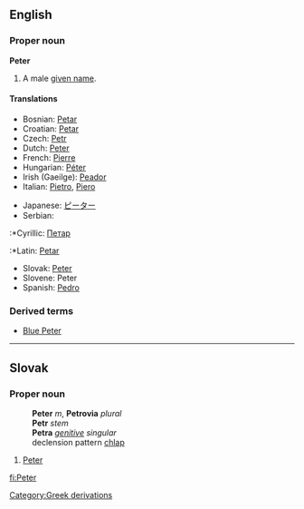 {{See|peter}}
==English==
===Proper noun===
'''Peter'''

#A male [[given name]].

====Translations====
{{top}}
<!--languages from A to I go here-->
*Bosnian: [[Petar]]
*Croatian: [[Petar]]
*Czech: [[Petr]]
*Dutch: [[Peter#Dutch|Peter]]
*French: [[Pierre]]
*Hungarian: [[Péter]]
*Irish (Gaeilge): [[Peador]]
*Italian: [[Pietro]], [[Piero]]
{{mid}}
<!--languages from J to Z go here-->
*Japanese: [[ピーター]]
*Serbian:
:*Cyrillic: [[Петар]]
:*Latin: [[Petar]]
*Slovak: [[Peter#Slovak|Peter]]
*Slovene: Peter
*Spanish: [[Pedro]]
{{bottom}}

===Derived terms===
*[[Blue Peter]]<!--flag-->

----
==Slovak==
===Proper noun===
:'''Peter''' ''m'', '''Petrovia''' ''plural''
:'''Petr''' ''stem''
:'''Petra''' ''[[genitive]] singular''
:declension pattern [[Slovak declension pattern chlap|chlap]]

#[[Peter#English|Peter]]
[[Category:Greek derivations]]

[[fi:Peter]]